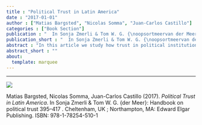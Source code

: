 ```yaml
---
title : "Political Trust in Latin America"
date : "2017-01-01"
author : ["Matias Bargsted", "Nicolas Somma", "Juan-Carlos Castillo"]
categories : ["Book Section"]
publication : "  In Sonja Zmerli & Tom W. G. {\noopsortmeervan der Meer}: Handbook on political trust 395--417 . Cheltenham, UK ; Northampton, MA: Edward Elgar Publishing. ISBN: 978-1-78254-510-1"
publication_short : "  In Sonja Zmerli & Tom W. G. {\noopsortmeervan der Meer}: Handbook on political trust 395--417 . Cheltenham, UK ; Northampton, MA: Edward Elgar Publishing. ISBN: 978-1-78254-510-1"
abstract : "In this article we study how trust in political institutions has evolved among Latin American countries. Contrary to previous studies that explain cross-sectional variation between countries, we examine how political trust has evolved within countries across time in the region. We base our empirical analysis in the Latinobarometer dataset, which contains relevant measures of political trust since 1996 onwards, and consider how both individual and contextual characteristics have possibly triggered (or not) changes in political trust among the population. Results from Bayesian ordinal probit multi-level models indicate that within-country variation in political trust is strongly influenced by changes in per capita income as well as by the ideological orientation of governments. More specifically, countries that become richer and that have governments that adopt increasingly left-wing policies raise the aggregate levels of trust for three of the four political institutions we consider, namely, Congress, Political parties and Government. This positive influence of left-wing changes is mostly concentrated among government supporters in the case of Congress and Government, while it seems to apply to the population at large when it comes to political parties."
abstract_short : ""
about:
  template: marquee
---
```

---
![](https://www.e-elgar.com/shop/media/catalog/product/cache/01c740ac49768798d3ac9bd0cdac340f/9/7/9781782545101.jpg)


::: {.callout-note title="How to cite this work"}

Matias Bargsted, Nicolas Somma, Juan-Carlos Castillo (2017). *Political Trust in Latin America*.   In Sonja Zmerli & Tom W. G. {\noopsortmeervan der Meer}: Handbook on political trust 395--417 . Cheltenham, UK ; Northampton, MA: Edward Elgar Publishing. ISBN: 978-1-78254-510-1

:::

